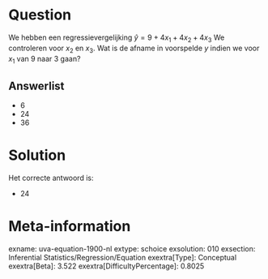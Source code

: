 Question
========

We hebben een regressievergelijking $\hat{y} = 9 + 4x_{1} +
4x_{2} + 4x_{3}$ We controleren voor *x*~2~ en *x*~3~. Wat is de
afname in voorspelde *y* indien we voor *x*~1~ van 9 naar 3 gaan?

Answerlist
----------

* 6
* 24
* 36

Solution
========

Het correcte antwoord is: 

* 24

Meta-information
================
exname: uva-equation-1900-nl
extype: schoice
exsolution: 010
exsection: Inferential Statistics/Regression/Equation
exextra[Type]: Conceptual
exextra[Beta]: 3.522
exextra[DifficultyPercentage]: 0.8025
